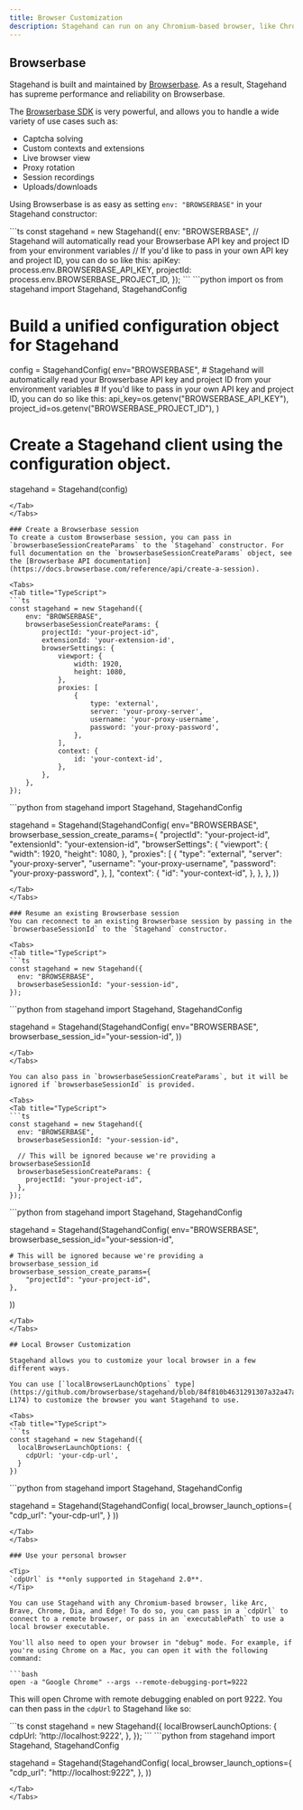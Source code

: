 ```yaml
---
title: Browser Customization
description: Stagehand can run on any Chromium-based browser, like Chrome, Edge, Arc, and Brave.
---
```


## Browserbase

Stagehand is built and maintained by [Browserbase](https://www.browserbase.com/). As a result, Stagehand has supreme performance and reliability on Browserbase.

The [Browserbase SDK](https://docs.browserbase.com/reference/sdk/nodejs) is very powerful, and allows you to handle a wide variety of use cases such as:

- Captcha solving
- Custom contexts and extensions
- Live browser view
- Proxy rotation
- Session recordings
- Uploads/downloads

Using Browserbase is as easy as setting `env: "BROWSERBASE"` in your Stagehand constructor:

<Tabs>
<Tab title="TypeScript">
```ts
const stagehand = new Stagehand({
  env: "BROWSERBASE",
  // Stagehand will automatically read your Browserbase API key and project ID from your environment variables
  // If you'd like to pass in your own API key and project ID, you can do so like this:
  apiKey: process.env.BROWSERBASE_API_KEY,
  projectId: process.env.BROWSERBASE_PROJECT_ID,
});
```
</Tab>
<Tab title="Python">
```python
import os
from stagehand import Stagehand, StagehandConfig

# Build a unified configuration object for Stagehand
config = StagehandConfig(
    env="BROWSERBASE",
    # Stagehand will automatically read your Browserbase API key and project ID from your environment variables
    # If you'd like to pass in your own API key and project ID, you can do so like this:
    api_key=os.getenv("BROWSERBASE_API_KEY"),
    project_id=os.getenv("BROWSERBASE_PROJECT_ID"),
)

# Create a Stagehand client using the configuration object.
stagehand = Stagehand(config)
```
</Tab>
</Tabs>

### Create a Browserbase session
To create a custom Browserbase session, you can pass in `browserbaseSessionCreateParams` to the `Stagehand` constructor. For full documentation on the `browserbaseSessionCreateParams` object, see the [Browserbase API documentation](https://docs.browserbase.com/reference/api/create-a-session).

<Tabs>
<Tab title="TypeScript">
```ts
const stagehand = new Stagehand({
	env: "BROWSERBASE",
 	browserbaseSessionCreateParams: {
		projectId: "your-project-id",
		extensionId: 'your-extension-id',
		browserSettings: {
			viewport: {
				width: 1920,
				height: 1080,
			},
			proxies: [
				{
					type: 'external',
					server: 'your-proxy-server',
					username: 'your-proxy-username',
					password: 'your-proxy-password',
				},
			],
			context: {
				id: 'your-context-id',
			},
		},
	},
});
```
</Tab>
<Tab title="Python">
```python
from stagehand import Stagehand, StagehandConfig

stagehand = Stagehand(StagehandConfig(
    env="BROWSERBASE",
    browserbase_session_create_params={
        "projectId": "your-project-id",
        "extensionId": "your-extension-id",
        "browserSettings": {
            "viewport": {
                "width": 1920,
                "height": 1080,
            },
            "proxies": [
                {
                    "type": "external",
                    "server": "your-proxy-server",
                    "username": "your-proxy-username",
                    "password": "your-proxy-password",
                },
            ],
            "context": {
                "id": "your-context-id",
            },
        },
    },
))
```
</Tab>
</Tabs>

### Resume an existing Browserbase session
You can reconnect to an existing Browserbase session by passing in the `browserbaseSessionId` to the `Stagehand` constructor.

<Tabs>
<Tab title="TypeScript">
```ts
const stagehand = new Stagehand({
  env: "BROWSERBASE",
  browserbaseSessionId: "your-session-id",
});
```
</Tab>
<Tab title="Python">
```python
from stagehand import Stagehand, StagehandConfig

stagehand = Stagehand(StagehandConfig(
    env="BROWSERBASE",
    browserbase_session_id="your-session-id",
))
```
</Tab>
</Tabs>

You can also pass in `browserbaseSessionCreateParams`, but it will be ignored if `browserbaseSessionId` is provided.

<Tabs>
<Tab title="TypeScript">
```ts
const stagehand = new Stagehand({
  env: "BROWSERBASE",
  browserbaseSessionId: "your-session-id",
  
  // This will be ignored because we're providing a browserbaseSessionId
  browserbaseSessionCreateParams: {
	projectId: "your-project-id",
  },
});
```
</Tab>
<Tab title="Python">
```python
from stagehand import Stagehand, StagehandConfig

stagehand = Stagehand(StagehandConfig(
    env="BROWSERBASE",
    browserbase_session_id="your-session-id",
    
    # This will be ignored because we're providing a browserbase_session_id
    browserbase_session_create_params={
        "projectId": "your-project-id",
    },
))
```
</Tab>
</Tabs>

## Local Browser Customization

Stagehand allows you to customize your local browser in a few different ways.

You can use [`localBrowserLaunchOptions` type](https://github.com/browserbase/stagehand/blob/84f810b4631291307a32a47addad7e26e9c1deb3/types/stagehand.ts#L134-L174) to customize the browser you want Stagehand to use.

<Tabs>
<Tab title="TypeScript">
```ts
const stagehand = new Stagehand({
  localBrowserLaunchOptions: {
	cdpUrl: 'your-cdp-url',
  }
})
```
</Tab>
<Tab title="Python">
```python
from stagehand import Stagehand, StagehandConfig

stagehand = Stagehand(StagehandConfig(
    local_browser_launch_options={
        "cdp_url": "your-cdp-url",
    }
))
```
</Tab>
</Tabs>

### Use your personal browser

<Tip>
`cdpUrl` is **only supported in Stagehand 2.0**.
</Tip>

You can use Stagehand with any Chromium-based browser, like Arc, Brave, Chrome, Dia, and Edge! To do so, you can pass in a `cdpUrl` to connect to a remote browser, or pass in an `executablePath` to use a local browser executable.

You'll also need to open your browser in "debug" mode. For example, if you're using Chrome on a Mac, you can open it with the following command:

```bash
open -a "Google Chrome" --args --remote-debugging-port=9222
```

This will open Chrome with remote debugging enabled on port 9222. You can then pass in the `cdpUrl` to Stagehand like so:

<Tabs>
<Tab title="TypeScript">
```ts
const stagehand = new Stagehand({
  localBrowserLaunchOptions: {
	cdpUrl: 'http://localhost:9222',
  },
});
```
</Tab>
<Tab title="Python">
```python
from stagehand import Stagehand, StagehandConfig

stagehand = Stagehand(StagehandConfig(
    local_browser_launch_options={
        "cdp_url": "http://localhost:9222",
    },
))
```
</Tab>
</Tabs>